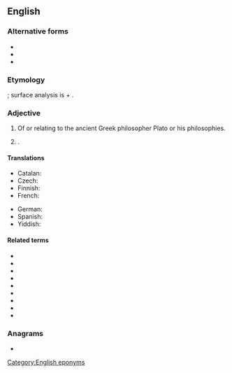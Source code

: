 {{also|platonic|platònic}}
==English==

===Alternative forms===
* {{l|en|platonic}}
* {{l|en|platonick}}
* {{l|en|Platonick}}

===Etymology===
{{etyl|la|en}} {{m|la|platonicus}}; surface analysis is {{m|la|Plato}} + {{m|en|-n-||(intervocalic)}} {{suffix||ic|t2=relating to|lang=en}}.

===Adjective===
{{en-adj|-}}

# Of or relating to the ancient Greek philosopher Plato or his philosophies.
# {{alternative case form of|platonic|nodot=1|lang=en}} {{gloss|non-sexual}}.

====Translations====
{{trans-top|related to Plato}}
* Catalan: {{t|ca|platònic}}
* Czech: {{t|cs|platónský}}
* Finnish: {{t|fi|platonilainen}}
* French: {{t+|fr|platonicien}}
{{trans-mid}}
* German: {{t+|de|platonisch}}
* Spanish: {{t|es|platónico}}
* Yiddish: {{t|yi|פּלאַטאָניש}}
{{trans-bottom}}

====Related terms====
* {{l|en|Plato}}
* {{l|en|Platonically}}
* {{l|en|Platonism}}
* {{l|en|Platonist}}
* {{l|en|Platonistic}}
* {{l|en|Platonic body}}
* {{l|en|Platonic hydrocarbon}}
* {{l|en|Platonic solid}}
* {{l|en|Platonic year}}

===Anagrams===
* {{anagrams|en|platicon}}

[[Category:English eponyms]]
